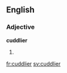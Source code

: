 ==English==

===Adjective===
'''cuddlier'''

# {{en-comparative of|cuddly}}

[[fr:cuddlier]]
[[sv:cuddlier]]